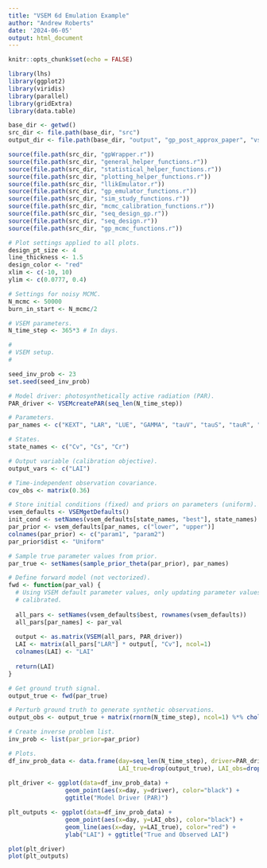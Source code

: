 ```yaml
---
title: "VSEM 6d Emulation Example"
author: "Andrew Roberts"
date: '2024-06-05'
output: html_document
---
```


```r
knitr::opts_chunk$set(echo = FALSE)

library(lhs)
library(ggplot2)
library(viridis)
library(parallel)
library(gridExtra)
library(data.table)

base_dir <- getwd()
src_dir <- file.path(base_dir, "src")
output_dir <- file.path(base_dir, "output", "gp_post_approx_paper", "vsem_6d")

source(file.path(src_dir, "gpWrapper.r"))
source(file.path(src_dir, "general_helper_functions.r"))
source(file.path(src_dir, "statistical_helper_functions.r"))
source(file.path(src_dir, "plotting_helper_functions.r"))
source(file.path(src_dir, "llikEmulator.r"))
source(file.path(src_dir, "gp_emulator_functions.r"))
source(file.path(src_dir, "sim_study_functions.r"))
source(file.path(src_dir, "mcmc_calibration_functions.r"))
source(file.path(src_dir, "seq_design_gp.r"))
source(file.path(src_dir, "seq_design.r"))
source(file.path(src_dir, "gp_mcmc_functions.r"))

# Plot settings applied to all plots. 
design_pt_size <- 4
line_thickness <- 1.5
design_color <- "red"
xlim <- c(-10, 10)
ylim <- c(0.0777, 0.4)

# Settings for noisy MCMC. 
N_mcmc <- 50000
burn_in_start <- N_mcmc/2

# VSEM parameters. 
N_time_step <- 365*3 # In days. 


```

```r
#
# VSEM setup. 
#

seed_inv_prob <- 23
set.seed(seed_inv_prob)

# Model driver: photosynthetically active radiation (PAR). 
PAR_driver <- VSEMcreatePAR(seq_len(N_time_step))

# Parameters. 
par_names <- c("KEXT", "LAR", "LUE", "GAMMA", "tauV", "tauS", "tauR", "Av")

# States. 
state_names <- c("Cv", "Cs", "Cr")

# Output variable (calibration objective). 
output_vars <- c("LAI")

# Time-independent observation covariance.
cov_obs <- matrix(0.36)

# Store initial conditions (fixed) and priors on parameters (uniform). 
vsem_defaults <- VSEMgetDefaults()
init_cond <- setNames(vsem_defaults[state_names, "best"], state_names)
par_prior <- vsem_defaults[par_names, c("lower", "upper")]
colnames(par_prior) <- c("param1", "param2")
par_prior$dist <- "Uniform"

# Sample true parameter values from prior. 
par_true <- setNames(sample_prior_theta(par_prior), par_names)

# Define forward model (not vectorized). 
fwd <- function(par_val) {
  # Using VSEM default parameter values, only updating parameter values that are being 
  # calibrated. 
  
  all_pars <- setNames(vsem_defaults$best, rownames(vsem_defaults))
  all_pars[par_names] <- par_val
  
  output <- as.matrix(VSEM(all_pars, PAR_driver))
  LAI <- matrix(all_pars["LAR"] * output[, "Cv"], ncol=1)
  colnames(LAI) <- "LAI"
  
  return(LAI)
}

# Get ground truth signal.
output_true <- fwd(par_true)

# Perturb ground truth to generate synthetic observations. 
output_obs <- output_true + matrix(rnorm(N_time_step), ncol=1) %*% chol(cov_obs)

# Create inverse problem list. 
inv_prob <- list(par_prior=par_prior)

# Plots. 
df_inv_prob_data <- data.frame(day=seq_len(N_time_step), driver=PAR_driver, 
                               LAI_true=drop(output_true), LAI_obs=drop(output_obs))
                               
plt_driver <- ggplot(data=df_inv_prob_data) + 
                geom_point(aes(x=day, y=driver), color="black") + 
                ggtitle("Model Driver (PAR)")

plt_outputs <- ggplot(data=df_inv_prob_data) +
                geom_point(aes(x=day, y=LAI_obs), color="black") + 
                geom_line(aes(x=day, y=LAI_true), color="red") + 
                ylab("LAI") + ggtitle("True and Observed LAI")

plot(plt_driver)
plot(plt_outputs)

```


















